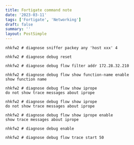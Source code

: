 ```yaml
---
title: Fortigate command note
date: '2023-03-11'
tags: ['Fortigate', 'Networking']
draft: false
summary: ''
layout: PostSimple
---
```


```
nhkfw2 # diagnose sniffer packey any 'host xxx' 4
```

```
nhkfw2 # diagnose debug reset 
 
nhkfw2 # diagnose debug flow filter addr 172.28.32.210
 
nhkfw2 # diagnose debug flow show function-name enable 
show function name
 
nhkfw2 # diagnose debug flow show iprope 
do not show trace messages about iprope
 
nhkfw2 # diagnose debug flow show iprope
do not show trace messages about iprope
 
nhkfw2 # diagnose debug flow show iprope enable 
show trace messages about iprope
 
nhkfw2 # diagnose debug enable 
 
nhkfw2 # diagnose debug flow trace start 50
```
